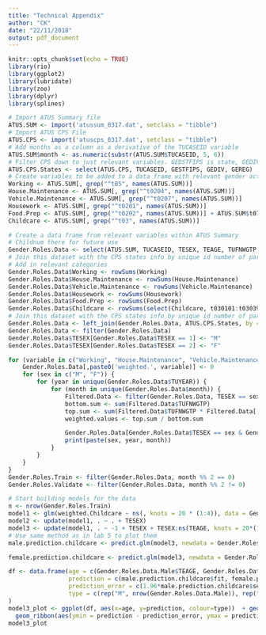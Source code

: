 ```yaml
---
title: "Technical Appendix"
author: "CK"
date: "22/11/2018"
output: pdf_document
---
```


```r
knitr::opts_chunk$set(echo = TRUE)
library(rio)
library(ggplot2)
library(lubridate)
library(zoo)
library(dplyr)
library(splines)
```

```r
# Import ATUS Summary file
ATUS.SUM <- import('atussum_0317.dat', setclass = "tibble")
# Import ATUS CPS File
ATUS.CPS <- import('atuscps_0317.dat', setclass = "tibble")
# Add months as a column as a derivative of the TUCASEID variable
ATUS.SUM$month <- as.numeric(substr(ATUS.SUM$TUCASEID, 5, 6))
# Filter CPS down to just relevant variables. GEDSTFIPS is state, GEDIV is division and GEREG is region
ATUS.CPS.States <- select(ATUS.CPS, TUCASEID, GESTFIPS, GEDIV, GEREG)
# Create variables to be added to a data frame with relevant gender activities 
Working <- ATUS.SUM[, grep("^t05", names(ATUS.SUM))]
House.Maintenance <- ATUS.SUM[, grep("^t0204", names(ATUS.SUM))]
Vehicle.Maintenance <- ATUS.SUM[, grep("^t0207", names(ATUS.SUM))]
Housework <- ATUS.SUM[, grep("^t0201", names(ATUS.SUM))]
Food.Prep <- ATUS.SUM[, grep("^t0202", names(ATUS.SUM))] + ATUS.SUM$t070101 + ATUS.SUM$t070103
Childcare <- ATUS.SUM[, grep("^t03", names(ATUS.SUM))]
```
```r
# Create a data frame from relevant variables within ATUS Summary
# Childnum there for future use
Gender.Roles.Data <- select(ATUS.SUM, TUCASEID, TESEX, TEAGE, TUFNWGTP, TUYEAR, TRCHILDNUM, month)
# Join this dataset with the CPS states info by unique id number of particiapnt
# Add in relevant categories
Gender.Roles.Data$Working <- rowSums(Working)
Gender.Roles.Data$House.Maintenance <- rowSums(House.Maintenance)
Gender.Roles.Data$Vehicle.Maintenance <- rowSums(Vehicle.Maintenance)
Gender.Roles.Data$Housework <- rowSums(Housework)
Gender.Roles.Data$Food.Prep <- rowSums(Food.Prep)
Gender.Roles.Data$Childcare <- rowSums(select(Childcare, t030101:t030399))
# Join this dataset with the CPS states info by unique id number of particiapnt
Gender.Roles.Data <- left_join(Gender.Roles.Data, ATUS.CPS.States, by = 'TUCASEID')
Gender.Roles.Data <- filter(Gender.Roles.Data)
Gender.Roles.Data$TESEX[Gender.Roles.Data$TESEX == 1] <- "M"
Gender.Roles.Data$TESEX[Gender.Roles.Data$TESEX == 2] <- "F"
```

```r
for (variable in c("Working", "House.Maintenance", "Vehicle.Maintenance", "Housework", "Food.Prep", "Childcare")) {
	Gender.Roles.Data[,paste0('weighted.', variable)] <- 0
	for (sex in c("M", "F")) {
		for (year in unique(Gender.Roles.Data$TUYEAR)) {
			for (month in unique(Gender.Roles.Data$month)) {
				Filtered.Data <- filter(Gender.Roles.Data, TESEX == sex, TUYEAR == year, month == month)
				bottom.sum <- sum(Filtered.Data$TUFNWGTP)
				top.sum <- sum(Filtered.Data$TUFNWGTP * Filtered.Data[,variable])
				weighted.values <- top.sum / bottom.sum

				Gender.Roles.Data[Gender.Roles.Data$TESEX == sex & Gender.Roles.Data$TUYEAR == year & Gender.Roles.Data$month == month, paste0('weighted.', variable)] <- weighted.values
				print(paste(sex, year, month))
			}
		}
	}
}
Gender.Roles.Train <- filter(Gender.Roles.Data, month %% 2 == 0)
Gender.Roles.Validate <- filter(Gender.Roles.Data, month %% 2 != 0)
```

```r
# Start building models for the data
n <- nrow(Gender.Roles.Train)
model1 <- glm(weighted.Childcare ~ ns(, knots = 20 * (1:4)), data = Gender.Roles.Train, family = quasi(link = "log", variance = "mu^2"), mustart = rep(10, n))
model2 <- update(model1, . ~ . + TESEX)
model3 <- update(model1, . ~ -1 + TESEX + TESEX:ns(TEAGE, knots = 20*(1:4)))
# Use same method as in lab 5 to plot them
male.prediction.childcare <- predict.glm(model3, newdata = Gender.Roles.Data.Male, se = TRUE, type = "response")

female.prediction.childcare <- predict.glm(model3, newdata = Gender.Roles.Data.Female, se = TRUE, type = "response")

df <- data.frame(age = c(Gender.Roles.Data.Male$TEAGE, Gender.Roles.Data.Female$TEAGE), 
                 prediction = c(male.prediction.childcare$fit, female.prediction.childcare$fit),
                 prediction_error = c(1.96*male.prediction.childcare$se.fit, 1.96*female.prediction.childcare$se.fit),
                 type = c(rep("M", nrow(Gender.Roles.Data.Male)), rep("F", nrow(Gender.Roles.Data.Female)))
)
model3_plot <- ggplot(df, aes(x=age, y=prediction, colour=type))  + geom_line() + 
  geom_ribbon(aes(ymin = prediction - prediction_error, ymax = prediction + prediction_error), alpha = 0.25)
model3_plot
```